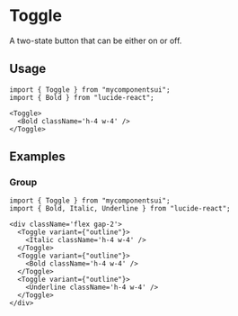 

<Meta of={ComponentStories} />

# Toggle

A two-state button that can be either on or off.

<Canvas of={ComponentStories.Default} />

<Controls />

## Usage

```tsx
import { Toggle } from "mycomponentsui";
import { Bold } from "lucide-react";
```

```tsx
<Toggle>
  <Bold className='h-4 w-4' />
</Toggle>
```

## Examples

### Group

<Canvas of={ComponentStories.Group} />

```tsx
import { Toggle } from "mycomponentsui";
import { Bold, Italic, Underline } from "lucide-react";
```

```tsx
<div className='flex gap-2'>
  <Toggle variant={"outline"}>
    <Italic className='h-4 w-4' />
  </Toggle>
  <Toggle variant={"outline"}>
    <Bold className='h-4 w-4' />
  </Toggle>
  <Toggle variant={"outline"}>
    <Underline className='h-4 w-4' />
  </Toggle>
</div>
```
